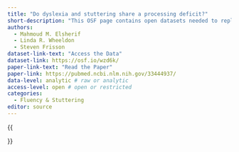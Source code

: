 ```yaml
---
title: "Do dyslexia and stuttering share a processing deficit?"
short-description: "This OSF page contains open datasets needed to replicate the primary outcomes for the study “Do dyslexia and stuttering share a processing deficit?”."
authors:
  - Mahmoud M. Elsherif
  - Linda R. Wheeldon
  - Steven Frisson
dataset-link-text: "Access the Data"
dataset-link: https://osf.io/wzd6k/
paper-link-text: "Read the Paper"
paper-link: https://pubmed.ncbi.nlm.nih.gov/33444937/
data-level: analytic # raw or analytic
access-level: open # open or restricted
categories:
  - Fluency & Stuttering
editor: source
---
```


{{<meta short-description>}}
